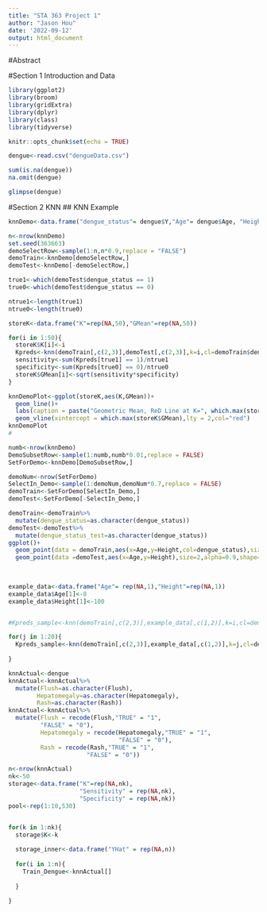 ```yaml
---
title: "STA 363 Project 1"
author: "Jason Hou"
date: '2022-09-12'
output: html_document
---
```


#Abstract



#Section 1 Introduction and Data


```r
library(ggplot2)
library(broom)
library(gridExtra)
library(dplyr)
library(class)
library(tidyverse)
```

```r
knitr::opts_chunk$set(echo = TRUE)
```

```r
dengue<-read.csv("dengueData.csv")
```

```r
sum(is.na(dengue))
na.omit(dengue)
```

```r
glimpse(dengue)
```

#Section 2 KNN
## KNN Example

```r
knnDemo<-data.frame("dengue_status"= dengue$Y,"Age"= dengue$Age, "Height"= dengue$Height)
```

```r
n<-nrow(knnDemo)
set.seed(363663)
demoSelectRow<-sample(1:n,n*0.9,replace = "FALSE")
demoTrain<-knnDemo[demoSelectRow,]
demoTest<-knnDemo[-demoSelectRow,]

true1<-which(demoTest$dengue_status == 1)
true0<-which(demoTest$dengue_status == 0)

ntrue1<-length(true1)
ntrue0<-length(true0)

storeK<-data.frame("K"=rep(NA,50),"GMean"=rep(NA,50))

for(i in 1:50){
  storeK$K[i]<-i
  Kpreds<-knn(demoTrain[,c(2,3)],demoTest[,c(2,3)],k=i,cl=demoTrain$dengue_status)
  sensitivity<-sum(Kpreds[true1] == 1)/ntrue1
  specificity<-sum(Kpreds[true0] == 0)/ntrue0
  storeK$GMean[i]<-sqrt(sensitivity*specificity)
}

knnDemoPlot<-ggplot(storeK,aes(K,GMean))+
  geom_line()+
  labs(caption = paste("Geometric Mean, ReD Line at K=", which.max(storeK$GMean)),title = "Figure 1",y = " ")+
  geom_vline(xintercept = which.max(storeK$GMean),lty = 2,col="red")
knnDemoPlot
#
```





```r
numb<-nrow(knnDemo)
DemoSubsetRow<-sample(1:numb,numb*0.01,replace = FALSE)
SetForDemo<-knnDemo[DemoSubsetRow,]  

demoNum<-nrow(SetForDemo)
SelectIn_Demo<-sample(1:demoNum,demoNum*0.7,replace = FALSE)
demoTrain<-SetForDemo[SelectIn_Demo,]
demoTest<-SetForDemo[-SelectIn_Demo,]
```


```r
demoTrain<-demoTrain%>%
  mutate(dengue_status=as.character(dengue_status))
demoTest<-demoTest%>%
  mutate(dengue_status_test=as.character(dengue_status))
ggplot()+
  geom_point(data = demoTrain,aes(x=Age,y=Height,col=dengue_status),size=2,alpha=0.9,shape=19)+
  geom_point(data =demoTest,aes(x=Age,y=Height),size=2,alpha=0.9,shape=4)
  
  
```

```r
example_data<-data.frame("Age"= rep(NA,1),"Height"=rep(NA,1))
example_data$Age[1]<-8
example_data$Height[1]<-100


#Kpreds_sample<-knn(demoTrain[,c(2,3)],example_data[,c(1,2)],k=i,cl=demoTrain$dengue_status)

for(j in 1:20){
  Kpreds_sample<-knn(demoTrain[,c(2,3)],example_data[,c(1,2)],k=j,cl=demoTrain$dengue_status)
  
}
```



```r
knnActual<-dengue
knnActual<-knnActual%>%
  mutate(Flush=as.character(Flush),
        Hepatomegaly=as.character(Hepatomegaly),
        Rash=as.character(Rash))
knnActual<-knnActual%>%
  mutate(Flush = recode(Flush,"TRUE" = "1",
         "FALSE" = "0"),
         Hepatomegaly = recode(Hepatomegaly,"TRUE" = "1",
                               "FALSE" = "0"),
         Rash = recode(Rash,"TRUE" = "1",
                      "FALSE" = "0"))
```

```r
n<-nrow(knnActual)
nk<-50
storage<-data.frame("K"=rep(NA,nk),
                    "Sensitivity" = rep(NA,nk),
                    "Specificity" = rep(NA,nk))
pool<-rep(1:10,530)


for(k in 1:nk){
  storage$K<-k
  
  storage_inner<-data.frame("YHat" = rep(NA,n))
  
  for(i in 1:n){
    Train_Dengue<-knnActual[]
    
  }
  
}
```

         


